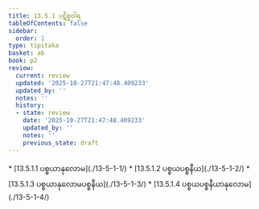 ```yaml
---
title: 13.5.1 ပဋိစ္စဝါရ
tableOfContents: false
sidebar:
  order: 1
type: tipitaka
basket: ab
book: p2
review:
  current: review
  updated: '2025-10-27T21:47:48.409233'
  updated_by: ''
  notes: ''
  history:
  - state: review
    date: '2025-10-27T21:47:48.409233'
    updated_by: ''
    notes: ''
    previous_state: draft
---
```



<ReviewStatus review={frontmatter.review} showDetails={true} />

<HypothesisAnnotation frontmatter={frontmatter} />

<DynamicBreadcrumb />



<TableOfContents book="p2" section="13.5.1">
* [13.5.1.1 ပစ္စယာနုလောမ](./13-5-1-1/)
* [13.5.1.2 ပစ္စယပစ္စနီယ](./13-5-1-2/)
* [13.5.1.3 ပစ္စယာနုလောမပစ္စနီယ](./13-5-1-3/)
* [13.5.1.4 ပစ္စယပစ္စနီယာနုလောမ](./13-5-1-4/)
</TableOfContents>